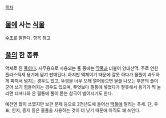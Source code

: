 [[목차]]

== [[물]]에 사는 [[식물]] ==
[[수초]]를 말한다. 항목 참고

== [[풀]]의 한 종류 ==
액체로 된 [[풀]]이다. 사무용으로 사용되는 풀 중에는 [[딱풀]]과 더불어 양대산맥. 주로 연한 플라스틱제 용기에 담겨 판매된다. 하지만 액체이기 때문에 잘못 하다가 물풀이 과도하게 짜져서 넘치는 경우도 있고, 뚜껑을 너무 오래 열어놓으면 물풀 나오는 부분의 풀이 굳어 쓰기 힘들어지는 경우도 있으며, 무엇보다 필통에 넣었다가 잘못해서 용기가 찍 눌리면 터져나와 온 필통에 풀이 묻는 참극이 벌어지기도 한다.

예전엔 많이 쓰였지만 보관 문제 등으로 2천년도에 들어선 [[딱풀]]에 밀리는 추세. 단, 우표, 인지, 증지 등은 물풀을 사용하는 것이 더 낫기 때문에 아직도 꽤 쓰인다.

